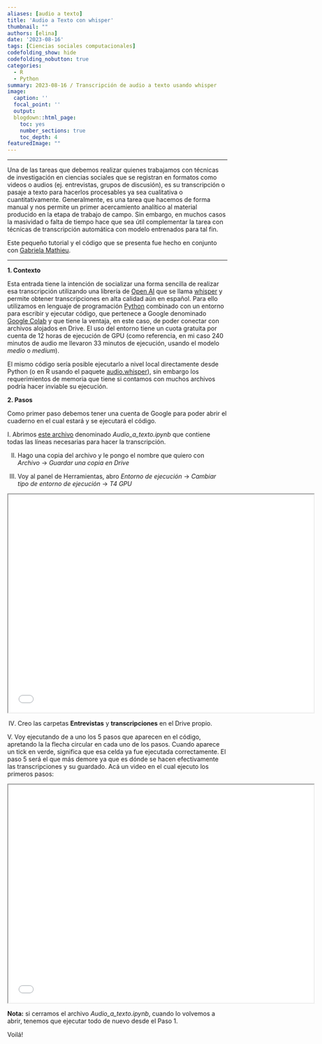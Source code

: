 ```yaml
---
aliases: [audio a texto]
title: 'Audio a Texto con whisper'
thumbnail: ""
authors: [elina]
date: '2023-08-16'
tags: [Ciencias sociales computacionales]
codefolding_show: hide
codefolding_nobutton: true
categories:
  - R
  - Python
summary: 2023-08-16 / Transcripción de audio a texto usando whisper
image:
  caption: ''
  focal_point: ''
  output:
  blogdown::html_page:
    toc: yes
    number_sections: true
    toc_depth: 4
featuredImage: ""
---
```





______________


Una de las tareas que debemos realizar quienes trabajamos con técnicas de investigación en ciencias sociales que se registran en formatos como videos o audios (ej. entrevistas, grupos de discusión), es su transcripción o pasaje a texto para hacerlos procesables ya sea cualitativa o cuantitativamente. Generalmente, es una tarea que hacemos de forma manual y nos permite un primer acercamiento analítico al material producido en la etapa de trabajo de campo. Sin embargo, en muchos casos la masividad o falta de tiempo hace que sea útil complementar la tarea con técnicas de transcripción automática con modelo entrenados para tal fin. 

Este pequeño tutorial y el código que se presenta fue hecho en conjunto con [Gabriela Mathieu](https://gabrielamathieu.rbind.io/).

______________


**1. Contexto**


Esta entrada tiene la intención de socializar una forma sencilla de realizar esa transcripción utilizando una librería de [Open AI](https://openai.com/) que se llama [whisper](https://openai.com/research/whisper) y permite obtener transcripciones en alta calidad aún en español. Para ello utilizamos en lenguaje de programación [Python](https://www.python.org/) combinado con un entorno para escribir y ejecutar código, que pertenece a Google denominado [Google Colab](https://colab.research.google.com) y que tiene la ventaja, en este caso, de poder conectar con archivos alojados en Drive. El uso del entorno tiene un cuota gratuita por cuenta de 12 horas de ejecución de GPU (como referencia, en mi caso 240 minutos de audio me llevaron 33 minutos de ejecución, usando el modelo _medio_ o _medium_). 

El mismo código sería posible ejecutarlo a nivel local directamente desde Python (o en R usando el paquete [audio.whisper](https://github.com/bnosac/audio.whisper)), sin embargo los requerimientos de memoria que tiene si contamos con muchos archivos podría hacer inviable su ejecución.  


**2. Pasos**

Como primer paso debemos tener una cuenta de Google para poder abrir el cuaderno en el cual estará y se ejecutará el código. 


  I. Abrimos [este archivo](https://colab.research.google.com/drive/1ZIZB87sYD92lh50sonxRo5dNos8d6d3d?usp=sharing) denominado _Audio_a_texto.ipynb_ que contiene todas las líneas necesarias para hacer la transcripción. 

  II. Hago una copia del archivo y le pongo el nombre que quiero con _Archivo_ -> _Guardar una copia en Drive_

  III. Voy al panel de Herramientas, abro _Entorno de ejecución_ -> _Cambiar tipo de entorno de ejecución_ -> _T4 GPU_


<iframe src="imagen1.png" width="700"  height="500"></iframe>


  IV. Creo las carpetas **Entrevistas** y **transcripciones** en el Drive propio.


  V. Voy ejecutando de a uno los 5 pasos que aparecen en el código, apretando la la flecha circular en cada uno de los pasos. Cuando aparece un tick en verde, significa que esa celda ya fue ejecutada correctamente. El paso 5 será el que más demore ya que es dónde se hacen efectivamente las transcripciones y su guardado. 
Acá un video en el cual ejecuto los primeros pasos:   



<iframe src="video.mp4" width="700"  height="500"></iframe>



**Nota:** si cerramos el archivo _Audio_a_texto.ipynb_, cuando lo volvemos a abrir, tenemos que ejecutar todo de nuevo desde el Paso 1. 

Voilá!













